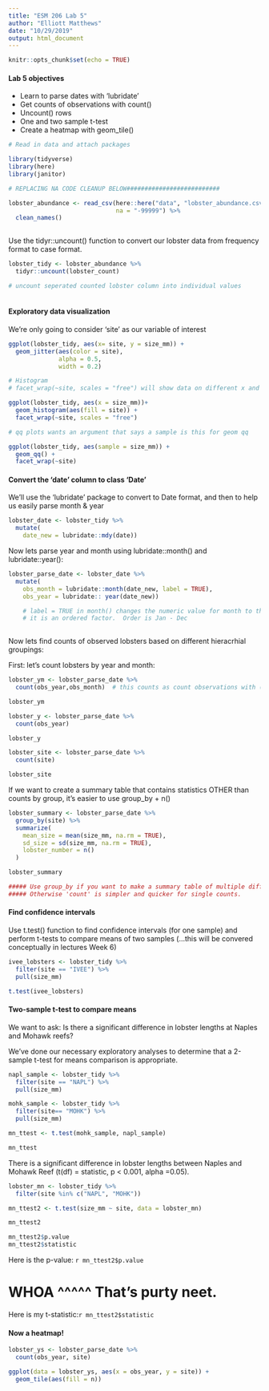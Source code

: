 ```yaml
---
title: "ESM 206 Lab 5"
author: "Elliott Matthews"
date: "10/29/2019"
output: html_document
---
```


```r
knitr::opts_chunk$set(echo = TRUE)
```

#### Lab 5 objectives

- Learn to parse dates with 'lubridate'
- Get counts of observations with count()
- Uncount() rows
- One and two sample t-test
- Create a heatmap with geom_tile()


```r

# Read in data and attach packages

library(tidyverse)
library(here)
library(janitor)

# REPLACING NA CODE CLEANUP BELOW##########################

lobster_abundance <- read_csv(here::here("data", "lobster_abundance.csv"),
                              na = "-99999") %>% 
  clean_names()
  

```

Use the tidyr::uncount() function to convert our lobster data from frequency format to case format.

```r
lobster_tidy <- lobster_abundance %>% 
  tidyr::uncount(lobster_count)

# uncount seperated counted lobster column into individual values
  
```

#### Exploratory data visualization

We're only going to consider 'site' as our variable of interest

```r

ggplot(lobster_tidy, aes(x= site, y = size_mm)) +
  geom_jitter(aes(color = site),
              alpha = 0.5,
              width = 0.2)

# Histogram
# facet_wrap(~site, scales = "free") will show data on different x and y scales making them look more like each other overall and less easy to objectively compare.

ggplot(lobster_tidy, aes(x = size_mm))+
  geom_histogram(aes(fill = site)) +
  facet_wrap(~site, scales = "free")

# qq plots wants an argument that says a sample is this for geom qq

ggplot(lobster_tidy, aes(sample = size_mm)) +
  geom_qq() +
  facet_wrap(~site)
```

#### Convert the 'date' column to class 'Date'

We'll use the 'lubridate' package to convert to Date format, and then to help us easily parse month & year

```r
lobster_date <- lobster_tidy %>% 
  mutate(
    date_new = lubridate::mdy(date))


```

Now lets parse year and month using lubridate::month() and lubridate::year():

```r
lobster_parse_date <- lobster_date %>% 
  mutate(
    obs_month = lubridate::month(date_new, label = TRUE),
    obs_year = lubridate:: year(date_new))

    # label = TRUE in month() changes the numeric value for month to the TLA
    # it is an ordered factor.  Order is Jan - Dec
  

```

Now lets find counts of observed lobsters based on different hieracrhial groupings:

First: let's count lobsters by year and month:

```r
lobster_ym <- lobster_parse_date %>% 
  count(obs_year,obs_month)  # this counts as count observations with (this & this)

lobster_ym

lobster_y <- lobster_parse_date %>% 
  count(obs_year)

lobster_y

lobster_site <- lobster_parse_date %>% 
  count(site)

lobster_site
```

If we want to create a summary table that contains statistics OTHER than counts by group, it's easier to use group_by + n()

```r

lobster_summary <- lobster_parse_date %>% 
  group_by(site) %>% 
  summarize(
    mean_size = mean(size_mm, na.rm = TRUE),
    sd_size = sd(size_mm, na.rm = TRUE),
    lobster_number = n()
  )

lobster_summary

##### Use group_by if you want to make a summary table of multiple different counts
##### Otherwise 'count' is simpler and quicker for single counts.
```

#### Find confidence intervals

Use t.test() function to find confidence intervals (for one sample) and perform t-tests to compare means of two samples (...this will be convered conceptually in lectures Week 6)

```r
ivee_lobsters <- lobster_tidy %>% 
  filter(site == "IVEE") %>% 
  pull(size_mm)

t.test(ivee_lobsters)

```


#### Two-sample t-test to compare means

We want to ask: Is there a significant difference in lobster lengths at Naples and Mohawk reefs?

We've done our necessary exploratory analyses to determine that a 2-sample t-test for means comparison is appropriate.

```r
napl_sample <- lobster_tidy %>% 
  filter(site == "NAPL") %>% 
  pull(size_mm)

mohk_sample <- lobster_tidy %>% 
  filter(site== "MOHK") %>% 
  pull(size_mm)

mn_ttest <- t.test(mohk_sample, napl_sample)

mn_ttest

```

There is a significant difference in lobster lengths between Naples and Mohawk Reef (t(df) = statistic, p < 0.001, alpha =0.05).

```r

lobster_mn <- lobster_tidy %>% 
  filter(site %in% c("NAPL", "MOHK"))

mn_ttest2 <- t.test(size_mm ~ site, data = lobster_mn)

mn_ttest2

mn_ttest2$p.value
mn_ttest2$statistic

```

Here is the p-value: `r mn_ttest2$p.value`

# WHOA ^^^^^ That's purty neet.

Here is my t-statistic:`r mn_ttest2$statistic`

#### Now a heatmap!

```r

lobster_ys <- lobster_parse_date %>% 
  count(obs_year, site)

ggplot(data = lobster_ys, aes(x = obs_year, y = site)) +
  geom_tile(aes(fill = n))

```

